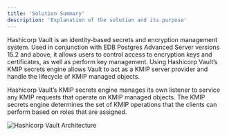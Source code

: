 ```yaml
---
title: 'Solution Summary'
description: 'Explanation of the solution and its purpose'
---
```


Hashicorp Vault is an identity-based secrets and encryption management system. Used in conjunction with EDB Postgres Advanced Server versions 15.2 and above, it allows users to control access to encryption keys and certificates, as well as perform key management. Using Hashicorp Vault’s KMIP secrets engine allows Vault to act as a KMIP server provider and handle the lifecycle of KMIP managed objects.

Hashicorp Vault’s KMIP secrets engine manages its own listener to service any KMIP requests that operate on KMIP managed objects. The KMIP secrets engine determines the set of KMIP operations that the clients can perform based on roles that are assigned.

![Hashicorp Vault Architecture](Images/HashicorpVaultSolutionSummaryImage.png)
